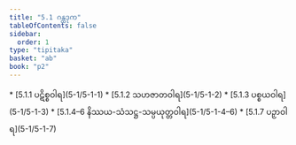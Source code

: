 ```yaml
---
title: "5.1 ဂန္ထဒုက"
tableOfContents: false
sidebar:
  order: 1
type: "tipitaka"
basket: "ab"
book: "p2"
---
```



<DynamicBreadcrumb />



<TableOfContents book="p2" section="5.1">
* [5.1.1 ပဋိစ္စဝါရ](5-1/5-1-1)
* [5.1.2 သဟဇာတဝါရ](5-1/5-1-2)
* [5.1.3 ပစ္စယဝါရ](5-1/5-1-3)
* [5.1.4–6 နိဿယ-သံသဋ္ဌ-သမ္ပယုတ္တဝါရ](5-1/5-1-4–6)
* [5.1.7 ပဉှာဝါရ](5-1/5-1-7)
</TableOfContents>
